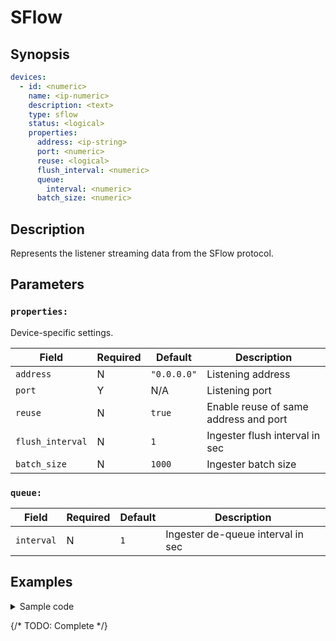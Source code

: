 
# SFlow

## Synopsis

```yaml {5}
devices:
  - id: <numeric>
    name: <ip-numeric>
    description: <text>
    type: sflow
    status: <logical>
    properties:
      address: <ip-string>
      port: <numeric>
      reuse: <logical>
      flush_interval: <numeric>
      queue:
        interval: <numeric>
      batch_size: <numeric>
```

## Description

Represents the listener streaming data from the SFlow protocol.

## Parameters

<BasicConfig />

### `properties:`

Device-specific settings.

|Field|Required|Default|Description|
|---|---|---|---|
|`address`|N|`"0.0.0.0"`|Listening address|
|`port`|Y|N/A|Listening port|
|`reuse`|N|`true`|Enable reuse of same address and port|
|`flush_interval`|N|`1`|Ingester flush interval in sec|
|`batch_size`|N|`1000`|Ingester batch size|

### `queue:`

|Field|Required|Default|Description|
|---|---|---|---|
|`interval`|N|`1`|Ingester de-queue interval in sec|

## Examples

<details>
<summary>Sample code</summary>
```yaml
```
</details>

{/* TODO: Complete */}